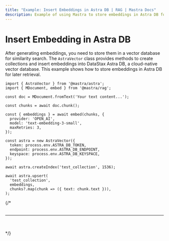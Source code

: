 ```yaml
---
title: "Example: Insert Embeddings in Astra DB | RAG | Mastra Docs"
description: Example of using Mastra to store embeddings in Astra DB for similarity search.
---
```



# Insert Embedding in Astra DB

After generating embeddings, you need to store them in a vector database for similarity search. The `AstraVector` class provides methods to create collections and insert embeddings into DataStax Astra DB, a cloud-native vector database. This example shows how to store embeddings in Astra DB for later retrieval.

```tsx copy
import { AstraVector } from '@mastra/astra';
import { MDocument, embed } from '@mastra/rag';

const doc = MDocument.fromText('Your text content...');

const chunks = await doc.chunk();

const { embeddings } = await embed(chunks, {
  provider: 'OPEN_AI',
  model: 'text-embedding-3-small',
  maxRetries: 3,
});

const astra = new AstraVector({
  token: process.env.ASTRA_DB_TOKEN,
  endpoint: process.env.ASTRA_DB_ENDPOINT,
  keyspace: process.env.ASTRA_DB_KEYSPACE,
});

await astra.createIndex('test_collection', 1536);

await astra.upsert(
  'test_collection',
  embeddings,
  chunks?.map(chunk => ({ text: chunk.text })),
);
```

{/* <br />
<br />
<hr className="dark:border-[#404040] border-gray-300" />
<br />
<br />
<GithubLink link={'https://github.com/mastra-ai/mastra/blob/main/examples/basics/rag/insert-embedding-in-astra'} /> */}
